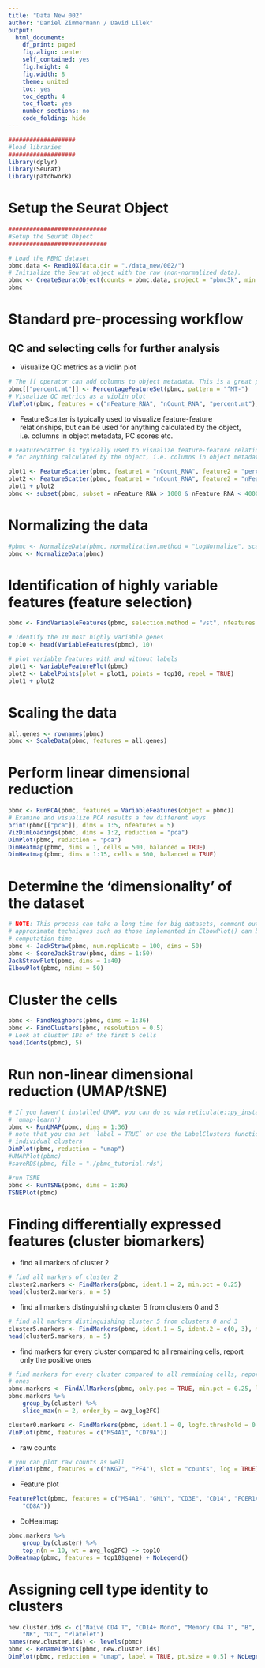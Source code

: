 ```yaml
---
title: "Data New 002"
author: "Daniel Zimmermann / David Lilek"
output:
  html_document:
    df_print: paged
    fig.align: center
    self_contained: yes
    fig.height: 4
    fig.width: 8
    theme: united
    toc: yes
    toc_depth: 4
    toc_float: yes
    number_sections: no
    code_folding: hide
---
```


```r
###################
#load libraries
###################
library(dplyr)
library(Seurat)
library(patchwork)
```


# Setup the Seurat Object

```r
############################
#Setup the Seurat Object
############################

# Load the PBMC dataset
pbmc.data <- Read10X(data.dir = "./data_new/002/")
# Initialize the Seurat object with the raw (non-normalized data).
pbmc <- CreateSeuratObject(counts = pbmc.data, project = "pbmc3k", min.cells = 3, min.features = 200)
pbmc
```

# Standard pre-processing workflow

## QC and selecting cells for further analysis

* Visualize QC metrics as a violin plot

```r
# The [[ operator can add columns to object metadata. This is a great place to stash QC stats
pbmc[["percent.mt"]] <- PercentageFeatureSet(pbmc, pattern = "^MT-")
# Visualize QC metrics as a violin plot
VlnPlot(pbmc, features = c("nFeature_RNA", "nCount_RNA", "percent.mt"), ncol = 3)
```

* FeatureScatter is typically used to visualize feature-feature relationships, but can be used for anything calculated by the object, i.e. columns in object metadata, PC scores etc.

```r
# FeatureScatter is typically used to visualize feature-feature relationships, but can be used
# for anything calculated by the object, i.e. columns in object metadata, PC scores etc.

plot1 <- FeatureScatter(pbmc, feature1 = "nCount_RNA", feature2 = "percent.mt")
plot2 <- FeatureScatter(pbmc, feature1 = "nCount_RNA", feature2 = "nFeature_RNA")
plot1 + plot2
pbmc <- subset(pbmc, subset = nFeature_RNA > 1000 & nFeature_RNA < 4000 & percent.mt < 15)
```

# Normalizing the data

```r
#pbmc <- NormalizeData(pbmc, normalization.method = "LogNormalize", scale.factor = 10000)
pbmc <- NormalizeData(pbmc)
```

# Identification of highly variable features (feature selection)

```r
pbmc <- FindVariableFeatures(pbmc, selection.method = "vst", nfeatures = 2000)

# Identify the 10 most highly variable genes
top10 <- head(VariableFeatures(pbmc), 10)

# plot variable features with and without labels
plot1 <- VariableFeaturePlot(pbmc)
plot2 <- LabelPoints(plot = plot1, points = top10, repel = TRUE)
plot1 + plot2
```

# Scaling the data

```r
all.genes <- rownames(pbmc)
pbmc <- ScaleData(pbmc, features = all.genes)
```

# Perform linear dimensional reduction

```r
pbmc <- RunPCA(pbmc, features = VariableFeatures(object = pbmc))
# Examine and visualize PCA results a few different ways
print(pbmc[["pca"]], dims = 1:5, nfeatures = 5)
VizDimLoadings(pbmc, dims = 1:2, reduction = "pca")
DimPlot(pbmc, reduction = "pca")
DimHeatmap(pbmc, dims = 1, cells = 500, balanced = TRUE)
DimHeatmap(pbmc, dims = 1:15, cells = 500, balanced = TRUE)
```

# Determine the ‘dimensionality’ of the dataset

```r
# NOTE: This process can take a long time for big datasets, comment out for expediency. More
# approximate techniques such as those implemented in ElbowPlot() can be used to reduce
# computation time
pbmc <- JackStraw(pbmc, num.replicate = 100, dims = 50)
pbmc <- ScoreJackStraw(pbmc, dims = 1:50)
JackStrawPlot(pbmc, dims = 1:40)
ElbowPlot(pbmc, ndims = 50)
```

# Cluster the cells

```r
pbmc <- FindNeighbors(pbmc, dims = 1:36)
pbmc <- FindClusters(pbmc, resolution = 0.5)
# Look at cluster IDs of the first 5 cells
head(Idents(pbmc), 5)
```

# Run non-linear dimensional reduction (UMAP/tSNE)

```r
# If you haven't installed UMAP, you can do so via reticulate::py_install(packages =
# 'umap-learn')
pbmc <- RunUMAP(pbmc, dims = 1:36)
# note that you can set `label = TRUE` or use the LabelClusters function to help label
# individual clusters
DimPlot(pbmc, reduction = "umap")
#UMAPPlot(pbmc)
#saveRDS(pbmc, file = "./pbmc_tutorial.rds")
```

```r
#run TSNE
pbmc <- RunTSNE(pbmc, dims = 1:36)
TSNEPlot(pbmc)
```

# Finding differentially expressed features (cluster biomarkers)

* find all markers of cluster 2
```r
# find all markers of cluster 2
cluster2.markers <- FindMarkers(pbmc, ident.1 = 2, min.pct = 0.25)
head(cluster2.markers, n = 5)
```

* find all markers distinguishing cluster 5 from clusters 0 and 3

```r
# find all markers distinguishing cluster 5 from clusters 0 and 3
cluster5.markers <- FindMarkers(pbmc, ident.1 = 5, ident.2 = c(0, 3), min.pct = 0.25)
head(cluster5.markers, n = 5)
```

* find markers for every cluster compared to all remaining cells, report only the positive ones

```r
# find markers for every cluster compared to all remaining cells, report only the positive
# ones
pbmc.markers <- FindAllMarkers(pbmc, only.pos = TRUE, min.pct = 0.25, logfc.threshold = 0.25)
pbmc.markers %>%
    group_by(cluster) %>%
    slice_max(n = 2, order_by = avg_log2FC)
```

```r
cluster0.markers <- FindMarkers(pbmc, ident.1 = 0, logfc.threshold = 0.25, test.use = "roc", only.pos = TRUE)
VlnPlot(pbmc, features = c("MS4A1", "CD79A"))

```

* raw counts

```r
# you can plot raw counts as well
VlnPlot(pbmc, features = c("NKG7", "PF4"), slot = "counts", log = TRUE)
```

* Feature plot

```r
FeaturePlot(pbmc, features = c("MS4A1", "GNLY", "CD3E", "CD14", "FCER1A", "FCGR3A", "LYZ", "PPBP",
    "CD8A"))
```

* DoHeatmap

```r
pbmc.markers %>%
    group_by(cluster) %>%
    top_n(n = 10, wt = avg_log2FC) -> top10
DoHeatmap(pbmc, features = top10$gene) + NoLegend()
```

# Assigning cell type identity to clusters

```r
new.cluster.ids <- c("Naive CD4 T", "CD14+ Mono", "Memory CD4 T", "B", "CD8 T", "FCGR3A+ Mono",
    "NK", "DC", "Platelet")
names(new.cluster.ids) <- levels(pbmc)
pbmc <- RenameIdents(pbmc, new.cluster.ids)
DimPlot(pbmc, reduction = "umap", label = TRUE, pt.size = 0.5) + NoLegend()
```

